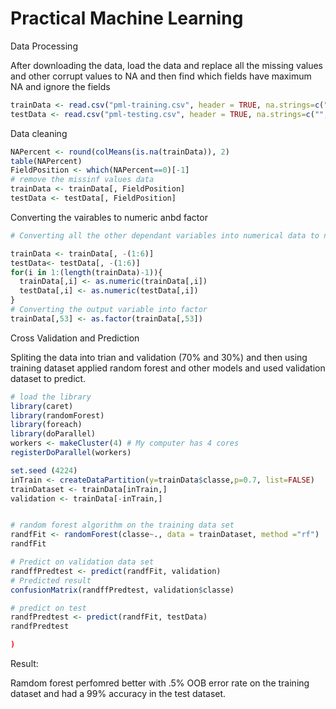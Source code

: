 Practical Machine Learning
========================================================

Data Processing

After downloading the data, load the data and replace all the missing values and other corrupt values to NA and then find which fields have maximum NA and ignore the fields 

```r
trainData <- read.csv("pml-training.csv", header = TRUE, na.strings=c("","NA", "#DIV/0!"))
testData <- read.csv("pml-testing.csv", header = TRUE, na.strings=c("","NA", "#DIV/0!"))
```

Data cleaning

```r

NAPercent <- round(colMeans(is.na(trainData)), 2)
table(NAPercent)
FieldPosition <- which(NAPercent==0)[-1]
# remove the missinf values data
trainData <- trainData[, FieldPosition]
testData <- testData[, FieldPosition]
```

Converting the vairables to numeric anbd factor

```r
# Converting all the other dependant variables into numerical data to numeric class

trainData <- trainData[, -(1:6)]
testData<- testData[, -(1:6)]
for(i in 1:(length(trainData)-1)){
  trainData[,i] <- as.numeric(trainData[,i])
  testData[,i] <- as.numeric(testData[,i])
}
# Converting the output variable into factor
trainData[,53] <- as.factor(trainData[,53])
```


Cross Validation and Prediction

Spliting the data into trian and validation (70% and 30%) and then using training dataset applied random forest and other models and used validation dataset to predict.


```r
# load the library
library(caret)
library(randomForest)
library(foreach)
library(doParallel)
workers <- makeCluster(4) # My computer has 4 cores
registerDoParallel(workers)

set.seed (4224)
inTrain <- createDataPartition(y=trainData$classe,p=0.7, list=FALSE)
trainDataset <- trainData[inTrain,]
validation <- trainData[-inTrain,]


# random forest algorithm on the training data set
randfFit <- randomForest(classe~., data = trainDataset, method ="rf")
randfFit

# Predict on validation data set
randffPredtest <- predict(randfFit, validation)
# Predicted result
confusionMatrix(randffPredtest, validation$classe)

# predict on test
randfPredtest <- predict(randfFit, testData)
randfPredtest

)

```

Result:

Ramdom forest perfomred better with .5% OOB error rate on the training dataset and had a 99% accuracy in the test dataset.
